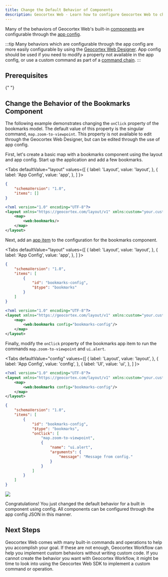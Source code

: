 ```yaml
---
title: Change the Default Behavior of Components
description: Geocortex Web - Learn how to configure Geocortex Web to change default application behavior
---
```



Many of the behaviors of Geocortex Web's built-in [components](sdk-components-overview.mdx) are configurable through the [app config](configuration-app-config-getting-started.mdx).

:::tip
Many behaviors which are configurable through the app config are more easily configurable by using the [Geocortex Web Designer](https://apps.geocortex.com/webviewer/designer/). App config should be used if you need to modify a property not available in the app config, or use a custom command as part of a [command chain](configuration-commands-operations.mdx#configuring-commands-and-operations).
:::

## Prerequisites

<PrereqsLayoutConfigSnippet />{" "}

## Change the Behavior of the Bookmarks Component

The following example demonstrates changing the `onClick` property of the bookmarks model. The default value of this property is the singular command, `map.zoom-to-viewpoint`. This property is not available to edit through the Geocortex Web Designer, but can be edited through the use of app config.

First, let's create a basic map with a bookmarks component using the layout and app config. Start up the application and add a few bookmarks.

<Tabs
  defaultValue="layout"
  values={[
    { label: 'Layout', value: 'layout', },
    { label: 'App Config', value: 'app', },
  ]
}>
<TabItem value="app">

```json title="app/app.json"
{
    "schemaVersion": "1.0",
    "items": []
}
```

</TabItem>
<TabItem value="layout">

```xml title="app/layout.xml"
<?xml version="1.0" encoding="UTF-8"?>
<layout xmlns="https://geocortex.com/layout/v1" xmlns:custom="your.custom.namespace" xmlns:web="https://geocortex.com/layout/web/v1">
    <map>
        <web:bookmarks/>
    </map>
</layout>
```

</TabItem>
</Tabs>

Next, add an [app item](configuration-app-config-getting-started.mdx#anatomy-of-an-app-config) to the configuration for the bookmarks component.

<Tabs
  defaultValue="layout"
  values={[
    { label: 'Layout', value: 'layout', },
    { label: 'App Config', value: 'app', },
  ]
}>
<TabItem value="app">

```json title="app/app.json"
{
    "schemaVersion": "1.0",
    "items": [
        {
            "id": "bookmarks-config",
            "$type": "bookmarks"
        }
    ]
}
```

</TabItem>
<TabItem value="layout">

```xml title="app/layout.xml"
<?xml version="1.0" encoding="UTF-8"?>
<layout xmlns="https://geocortex.com/layout/v1" xmlns:custom="your.custom.namespace" xmlns:web="https://geocortex.com/layout/web/v1">
    <map>
        <web:bookmarks config="bookmarks-config"/>
    </map>
</layout>
```

</TabItem>
</Tabs>

Finally, modify the `onClick` property of the bookmarks app item to run the commands `map.zoom-to-viewpoint` and `ui.alert`.

<Tabs
  defaultValue="config"
  values={[
    { label: 'Layout', value: 'layout', },
    { label: 'App Config', value: 'config', },
    { label: 'UI', value: 'ui', },
  ]
}>
<TabItem value="layout">

```xml title="app/layout.xml"
<?xml version="1.0" encoding="UTF-8"?>
<layout xmlns="https://geocortex.com/layout/v1" xmlns:custom="your.custom.namespace" xmlns:web="https://geocortex.com/layout/web/v1">
    <map>
        <web:bookmarks config="bookmarks-config"/>
    </map>
</layout>
```

</TabItem>
<TabItem value="config">

```json title="app/app.json"
{
    "schemaVersion": "1.0",
    "items": [
        {
            "id": "bookmarks-config",
            "$type": "bookmarks",
            "onClick": [
                "map.zoom-to-viewpoint",
                {
                    "name": "ui.alert",
                    "arguments": {
                        "message": "Message from config."
                    }
                }
            ]
        }
    ]
}
```

</TabItem>
<TabItem value="ui">
<img src={useBaseUrl("img/web-customize-bookmarks-component.png")}/>
</TabItem>
</Tabs>

Congratulations! You just changed the default behavior for a built in component using config. All components can be configured through the app config JSON in this manner.

## Next Steps

Geocortex Web comes with many built-in commands and operations to help you accomplish your goal. If these are not enough, Geocortex Workflow can help you implement custom behaviors without writing custom code. If you cannot create the behavior you want with Geocortex Workflow, it might be time to look into using the Geocortex Web SDK to implement a custom command or operation.

<UseCaseContainer>
    <UseCaseCard
        title="Commands, Operations, and Events API"
        description="Check out the available commands and operations"
        link={useBaseUrl("docs/web/api-commands-operations-events")}
    />
    <UseCaseCard
        title="Run a Workflow using a Command and App Config"
        description="Configure a workflow to run on map initialization using app config"
        link={useBaseUrl("docs/web/tutorial-run-workflow-app-config")}
    />
    <UseCaseCard
        title="Change Geocortex Web's Default Map Click Behavior"
        description="Learn how to use Geocortex Workflow to override Geocortex Web's default map click behavior"
        link={useBaseUrl(
            "docs/web/tutorial-change-default-map-click-behavior"
        )}
    />
    <UseCaseCard
        title="Implement Custom Command/Operation"
        description="Implement a custom Command/Operation with the Geocortex Web SDK"
        link={useBaseUrl(
            "docs/web/tutorial-implement-command-operation"
        )}
    />
</UseCaseContainer>
